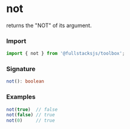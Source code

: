 # not

returns the "NOT" of its argument.

### Import
```typescript copy
import { not } from '@fullstacksjs/toolbox';
```

### Signature
```typescript copy
not(): boolean
```

### Examples
```typescript copy
not(true)  // false
not(false) // true
not(0)     // true
```
